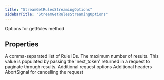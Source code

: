```yaml
---
title: "StreamGetRulesStreamingOptions"
sidebarTitle: "StreamGetRulesStreamingOptions"
---
```


Options for getRules method

## Properties

<ParamField name="ids" type="any[]">
A comma-separated list of Rule IDs.

</ParamField>

<ParamField name="maxResults" type="number">
The maximum number of results.

</ParamField>

<ParamField name="paginationToken" type="string">
This value is populated by passing the 'next_token' returned in a request to paginate through results.

</ParamField>

<ParamField name="requestOptions" type="RequestOptions">
Additional request options

</ParamField>

<ParamField name="headers" type="Record&lt;string, string&gt;">
Additional headers

</ParamField>

<ParamField name="signal" type="AbortSignal">
AbortSignal for cancelling the request

</ParamField>
